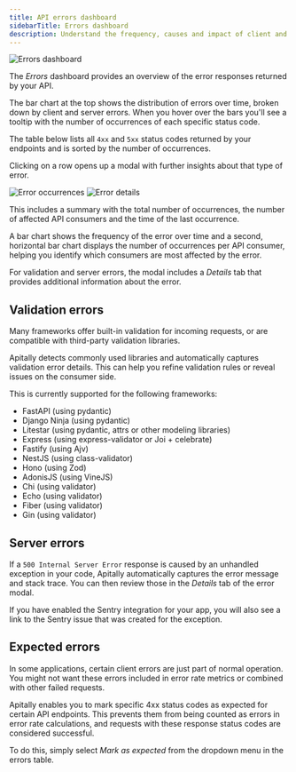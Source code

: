 ```yaml
---
title: API errors dashboard
sidebarTitle: Errors dashboard
description: Understand the frequency, causes and impact of client and server errors.
---
```


<img src="https://assets.apitally.io/docs/2025-07-08/errors.webp" alt="Errors dashboard" class="rounded-xl" />

The *Errors* dashboard provides an overview of the error responses returned by your API.

The bar chart at the top shows the distribution of errors over time, broken down by client and server errors.
When you hover over the bars you'll see a tooltip with the number of occurrences of each specific status code.

The table below lists all `4xx` and `5xx` status codes returned by your endpoints and is sorted by the number of occurrences.

Clicking on a row opens up a modal with further insights about that type of error.

<div className="flex flex-row justify-between gap-4" style={{ margin: "-1rem 0" }}>
  <img src="https://assets.apitally.io/docs/2025-07-08/error-occurrences.webp" alt="Error occurrences" class="rounded" />
  <img src="https://assets.apitally.io/docs/2025-07-08/error-details.webp" alt="Error details" class="rounded" />
</div>

This includes a summary with the total number of occurrences, the number of affected API consumers and the time of the last occurrence.

A bar chart shows the frequency of the error over time and a second, horizontal bar chart displays the number of occurrences per API consumer, helping you identify which consumers are most affected by the error.

For validation and server errors, the modal includes a *Details* tab that provides additional information about the error.

## Validation errors

Many frameworks offer built-in validation for incoming requests, or are compatible with third-party validation libraries.

Apitally detects commonly used libraries and automatically captures validation error details.
This can help you refine validation rules or reveal issues on the consumer side.

This is currently supported for the following frameworks:

- FastAPI (using pydantic)
- Django Ninja (using pydantic)
- Litestar (using pydantic, attrs or other modeling libraries)
- Express (using express-validator or Joi + celebrate)
- Fastify (using Ajv)
- NestJS (using class-validator)
- Hono (using Zod)
- AdonisJS (using VineJS)
- Chi (using validator)
- Echo (using validator)
- Fiber (using validator)
- Gin (using validator)

## Server errors

If a `500 Internal Server Error` response is caused by an unhandled exception in your code, Apitally automatically captures the error message and stack trace.
You can then review those in the *Details* tab of the error modal.

If you have enabled the Sentry integration for your app, you will also see a link to the Sentry issue that was created for the exception.

## Expected errors

In some applications, certain client errors are just part of normal operation.
You might not want these errors included in error rate metrics or combined with other failed requests.

Apitally enables you to mark specific 4xx status codes as expected for certain API endpoints.
This prevents them from being counted as errors in error rate calculations, and requests with these response status codes are considered successful.

To do this, simply select *Mark as expected* from the dropdown menu in the errors table.
